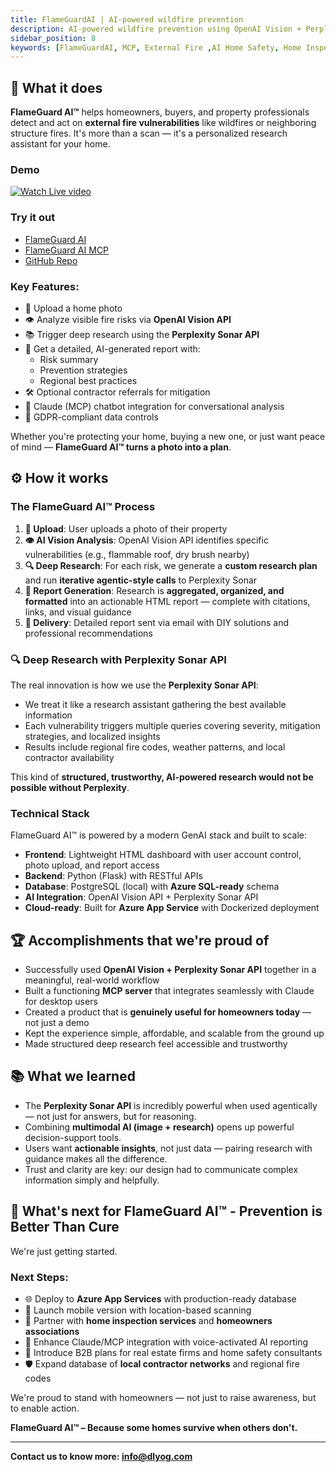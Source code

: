 ```yaml
---
title: FlameGuardAI | AI-powered wildfire prevention
description: AI-powered wildfire prevention using OpenAI Vision + Perplexity Sonar API
sidebar_position: 8
keywords: [FlameGuardAI, MCP, External Fire ,AI Home Safety, Home Inspection]
---
```


## 🧠 What it does

**FlameGuard AI™** helps homeowners, buyers, and property professionals detect and act on **external fire vulnerabilities** like wildfires or neighboring structure fires. It's more than a scan — it's a personalized research assistant for your home.

### Demo

[![Watch Live video](https://img.youtube.com/vi/EI5yT7_aD6U/0.jpg)](https://www.youtube.com/watch?v=EI5yT7_aD6U)

### Try it out

- [FlameGuard AI](https://flameguardai.dlyog.com)  
- [FlameGuard AI MCP](https://flameguardai-mcp.dlyog.com)  
- [GitHub Repo](https://github.com/dlyog/fire-risk-assessor-drone-ai)  

### Key Features:
- 📸 Upload a home photo
- 👁️ Analyze visible fire risks via **OpenAI Vision API**
- 📚 Trigger deep research using the **Perplexity Sonar API**
- 📄 Get a detailed, AI-generated report with:
  - Risk summary
  - Prevention strategies
  - Regional best practices
- 🛠️ Optional contractor referrals for mitigation
- 💬 Claude (MCP) chatbot integration for conversational analysis
- 🧾 GDPR-compliant data controls

Whether you're protecting your home, buying a new one, or just want peace of mind — **FlameGuard AI™ turns a photo into a plan**.

## ⚙️ How it works

### The FlameGuard AI™ Process

1. **📸 Upload**: User uploads a photo of their property
2. **👁️ AI Vision Analysis**: OpenAI Vision API identifies specific vulnerabilities (e.g., flammable roof, dry brush nearby)
3. **🔍 Deep Research**: For each risk, we generate a **custom research plan** and run **iterative agentic-style calls** to Perplexity Sonar
4. **📄 Report Generation**: Research is **aggregated, organized, and formatted** into an actionable HTML report — complete with citations, links, and visual guidance
5. **📧 Delivery**: Detailed report sent via email with DIY solutions and professional recommendations

### 🔍 Deep Research with Perplexity Sonar API

The real innovation is how we use the **Perplexity Sonar API**:

- We treat it like a research assistant gathering the best available information
- Each vulnerability triggers multiple queries covering severity, mitigation strategies, and localized insights
- Results include regional fire codes, weather patterns, and local contractor availability

This kind of **structured, trustworthy, AI-powered research would not be possible without Perplexity**.

### Technical Stack

FlameGuard AI™ is powered by a modern GenAI stack and built to scale:

- **Frontend**: Lightweight HTML dashboard with user account control, photo upload, and report access
- **Backend**: Python (Flask) with RESTful APIs
- **Database**: PostgreSQL (local) with **Azure SQL-ready** schema
- **AI Integration**: OpenAI Vision API + Perplexity Sonar API
- **Cloud-ready**: Built for **Azure App Service** with Dockerized deployment

## 🏆 Accomplishments that we're proud of

- Successfully used **OpenAI Vision + Perplexity Sonar API** together in a meaningful, real-world workflow
- Built a functioning **MCP server** that integrates seamlessly with Claude for desktop users
- Created a product that is **genuinely useful for homeowners today** — not just a demo
- Kept the experience simple, affordable, and scalable from the ground up
- Made structured deep research feel accessible and trustworthy

## 📚 What we learned

- The **Perplexity Sonar API** is incredibly powerful when used agentically — not just for answers, but for reasoning.
- Combining **multimodal AI (image + research)** opens up powerful decision-support tools.
- Users want **actionable insights**, not just data — pairing research with guidance makes all the difference.
- Trust and clarity are key: our design had to communicate complex information simply and helpfully.

## 🚀 What's next for FlameGuard AI™ - Prevention is Better Than Cure

We're just getting started.

### Next Steps:
- 🌐 Deploy to **Azure App Services** with production-ready database
- 📱 Launch mobile version with location-based scanning
- 🏡 Partner with **home inspection services** and **homeowners associations**
- 💬 Enhance Claude/MCP integration with voice-activated AI reporting
- 💸 Introduce B2B plans for real estate firms and home safety consultants
- 🛡️ Expand database of **local contractor networks** and regional fire codes

We're proud to stand with homeowners — not just to raise awareness, but to enable action.

**FlameGuard AI™ – Because some homes survive when others don't.**

---

**Contact us to know more: info@dlyog.com**
